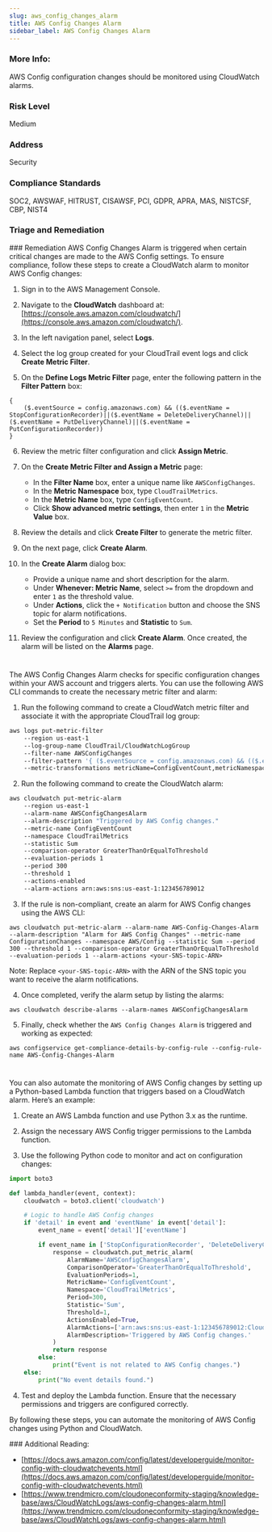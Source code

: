 ```yaml
---
slug: aws_config_changes_alarm
title: AWS Config Changes Alarm
sidebar_label: AWS Config Changes Alarm
---
```


### More Info:

AWS Config configuration changes should be monitored using CloudWatch alarms.

### Risk Level

Medium

### Address

Security

### Compliance Standards

SOC2, AWSWAF, HITRUST, CISAWSF, PCI, GDPR, APRA, MAS, NISTCSF, CBP, NIST4

### Triage and Remediation

<Tabs>
<Tab title='Remediation'>
### Remediation

<AccordionGroup>
<Accordion title='Using Console' defaultOpen='true'>
AWS Config Changes Alarm is triggered when certain critical changes are made to the AWS Config settings. To ensure compliance, follow these steps to create a CloudWatch alarm to monitor AWS Config changes:

1. Sign in to the AWS Management Console.

2. Navigate to the **CloudWatch** dashboard at: [https://console.aws.amazon.com/cloudwatch/](https://console.aws.amazon.com/cloudwatch/).

3. In the left navigation panel, select **Logs**.

4. Select the log group created for your CloudTrail event logs and click **Create Metric Filter**.

5. On the **Define Logs Metric Filter** page, enter the following pattern in the **Filter Pattern** box:

```
{
    ($.eventSource = config.amazonaws.com) && (($.eventName = StopConfigurationRecorder)||($.eventName = DeleteDeliveryChannel)||($.eventName = PutDeliveryChannel)||($.eventName = PutConfigurationRecorder))
}
```

6. Review the metric filter configuration and click **Assign Metric**.

7. On the **Create Metric Filter and Assign a Metric** page:

   - In the **Filter Name** box, enter a unique name like `AWSConfigChanges`.
   - In the **Metric Namespace** box, type `CloudTrailMetrics`.
   - In the **Metric Name** box, type `ConfigEventCount`.
   - Click **Show advanced metric settings**, then enter `1` in the **Metric Value** box.

8. Review the details and click **Create Filter** to generate the metric filter.

9. On the next page, click **Create Alarm**.

10. In the **Create Alarm** dialog box:

    - Provide a unique name and short description for the alarm.
    - Under **Whenever: Metric Name**, select `>=` from the dropdown and enter `1` as the threshold value.
    - Under **Actions**, click the `+ Notification` button and choose the SNS topic for alarm notifications.
    - Set the **Period** to `5 Minutes` and **Statistic** to `Sum`.

11. Review the configuration and click **Create Alarm**. Once created, the alarm will be listed on the **Alarms** page.

#

</Accordion>

<Accordion title='Using CLI'>
The AWS Config Changes Alarm checks for specific configuration changes within your AWS account and triggers alerts. You can use the following AWS CLI commands to create the necessary metric filter and alarm:

1. Run the following command to create a CloudWatch metric filter and associate it with the appropriate CloudTrail log group:

```bash
aws logs put-metric-filter
    --region us-east-1
    --log-group-name CloudTrail/CloudWatchLogGroup
    --filter-name AWSConfigChanges
    --filter-pattern '{ ($.eventSource = config.amazonaws.com) && (($.eventName = StopConfigurationRecorder)||($.eventName = DeleteDeliveryChannel)||($.eventName = PutDeliveryChannel)||($.eventName = PutConfigurationRecorder)) }'
    --metric-transformations metricName=ConfigEventCount,metricNamespace=CloudTrailMetrics,metricValue=1
```

2. Run the following command to create the CloudWatch alarm:

```bash
aws cloudwatch put-metric-alarm
    --region us-east-1
    --alarm-name AWSConfigChangesAlarm
    --alarm-description "Triggered by AWS Config changes."
    --metric-name ConfigEventCount
    --namespace CloudTrailMetrics
    --statistic Sum
    --comparison-operator GreaterThanOrEqualToThreshold
    --evaluation-periods 1
    --period 300
    --threshold 1
    --actions-enabled
    --alarm-actions arn:aws:sns:us-east-1:123456789012
```

3. If the rule is non-compliant, create an alarm for AWS Config changes using the AWS CLI:

```
aws cloudwatch put-metric-alarm --alarm-name AWS-Config-Changes-Alarm --alarm-description "Alarm for AWS Config Changes" --metric-name ConfigurationChanges --namespace AWS/Config --statistic Sum --period 300 --threshold 1 --comparison-operator GreaterThanOrEqualToThreshold --evaluation-periods 1 --alarm-actions <your-SNS-topic-ARN>
```

Note: Replace `<your-SNS-topic-ARN>` with the ARN of the SNS topic you want to receive the alarm notifications.

4. Once completed, verify the alarm setup by listing the alarms:

```
aws cloudwatch describe-alarms --alarm-names AWSConfigChangesAlarm
```

5. Finally, check whether the `AWS Config Changes Alarm` is triggered and working as expected:

```
aws configservice get-compliance-details-by-config-rule --config-rule-name AWS-Config-Changes-Alarm
```

#

</Accordion>

<Accordion title='Using Python'>
You can also automate the monitoring of AWS Config changes by setting up a Python-based Lambda function that triggers based on a CloudWatch alarm. Here’s an example:

1. Create an AWS Lambda function and use Python 3.x as the runtime.

2. Assign the necessary AWS Config trigger permissions to the Lambda function.

3. Use the following Python code to monitor and act on configuration changes:

```python
import boto3

def lambda_handler(event, context):
    cloudwatch = boto3.client('cloudwatch')

    # Logic to handle AWS Config changes
    if 'detail' in event and 'eventName' in event['detail']:
        event_name = event['detail']['eventName']

        if event_name in ['StopConfigurationRecorder', 'DeleteDeliveryChannel', 'PutDeliveryChannel', 'PutConfigurationRecorder']:
            response = cloudwatch.put_metric_alarm(
                AlarmName='AWSConfigChangesAlarm',
                ComparisonOperator='GreaterThanOrEqualToThreshold',
                EvaluationPeriods=1,
                MetricName='ConfigEventCount',
                Namespace='CloudTrailMetrics',
                Period=300,
                Statistic='Sum',
                Threshold=1,
                ActionsEnabled=True,
                AlarmActions=['arn:aws:sns:us-east-1:123456789012:CloudWatchAlarmSNSTopic'],
                AlarmDescription='Triggered by AWS Config changes.'
            )
            return response
        else:
            print("Event is not related to AWS Config changes.")
    else:
        print("No event details found.")
```

4. Test and deploy the Lambda function. Ensure that the necessary permissions and triggers are configured correctly.

By following these steps, you can automate the monitoring of AWS Config changes using Python and CloudWatch.

</Accordion>

</AccordionGroup>
</Tab>
</Tabs>
### Additional Reading:

- [https://docs.aws.amazon.com/config/latest/developerguide/monitor-config-with-cloudwatchevents.html](https://docs.aws.amazon.com/config/latest/developerguide/monitor-config-with-cloudwatchevents.html)
- [https://www.trendmicro.com/cloudoneconformity-staging/knowledge-base/aws/CloudWatchLogs/aws-config-changes-alarm.html](https://www.trendmicro.com/cloudoneconformity-staging/knowledge-base/aws/CloudWatchLogs/aws-config-changes-alarm.html)
